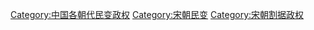 [[Category:中国各朝代民变政权‎|Category:中国各朝代民变政权‎]]
[[Category:宋朝民变|Category:宋朝民变]]
[[Category:宋朝割据政权|Category:宋朝割据政权]]